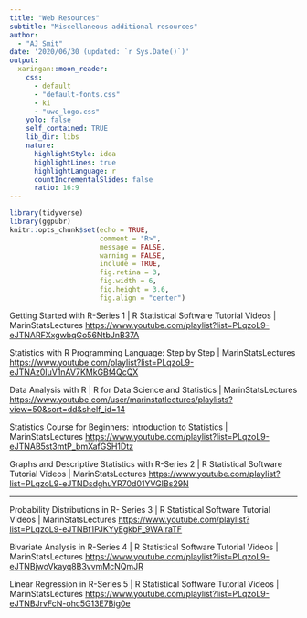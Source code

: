 ```yaml
---
title: "Web Resources"
subtitle: "Miscellaneous additional resources"  
author: 
  - "AJ Smit"
date: '2020/06/30 (updated: `r Sys.Date()`)'
output:
  xaringan::moon_reader:
    css:
      - default
      - "default-fonts.css"
      - ki
      - "uwc_logo.css"
    yolo: false
    self_contained: TRUE  
    lib_dir: libs
    nature:
      highlightStyle: idea
      highlightLines: true
      highlightLanguage: r
      countIncrementalSlides: false
      ratio: 16:9
---
```


```r
library(tidyverse)
library(ggpubr)
knitr::opts_chunk$set(echo = TRUE,
                      comment = "R>",
                      message = FALSE,
                      warning = FALSE,
                      include = TRUE,
                      fig.retina = 3,
                      fig.width = 6,
                      fig.height = 3.6,
                      fig.align = "center")
```

Getting Started with R-Series 1 | R Statistical Software Tutorial Videos | MarinStatsLectures
<https://www.youtube.com/playlist?list=PLqzoL9-eJTNARFXxgwbqGo56NtbJnB37A>

Statistics with R Programming Language: Step by Step | MarinStatsLectures
<https://www.youtube.com/playlist?list=PLqzoL9-eJTNAz0IuV1nAV7KMkGBf4QcQX>

Data Analysis with R | R for Data Science and Statistics | MarinStatsLectures
<https://www.youtube.com/user/marinstatlectures/playlists?view=50&sort=dd&shelf_id=14>

Statistics Course for Beginners: Introduction to Statistics | MarinStatsLectures
<https://www.youtube.com/playlist?list=PLqzoL9-eJTNAB5st3mtP_bmXafGSH1Dtz>

Graphs and Descriptive Statistics with R-Series 2 | R Statistical Software Tutorial Videos | MarinStatsLectures
<https://www.youtube.com/playlist?list=PLqzoL9-eJTNDsdghuYR70d01YVGIBs29N>

---
Probability Distributions in R- Series 3 | R Statistical Software Tutorial Videos | MarinStatsLectures
<https://www.youtube.com/playlist?list=PLqzoL9-eJTNBf1PJKYyEgkbF_9WAlraTF>

Bivariate Analysis in R-Series 4 | R Statistical Software Tutorial Videos | MarinStatsLectures
<https://www.youtube.com/playlist?list=PLqzoL9-eJTNBjwoVkayq8B3vvmMcNQmJR>

Linear Regression in R-Series 5 | R Statistical Software Tutorial Videos | MarinStatsLectures
<https://www.youtube.com/playlist?list=PLqzoL9-eJTNBJrvFcN-ohc5G13E7Big0e>
